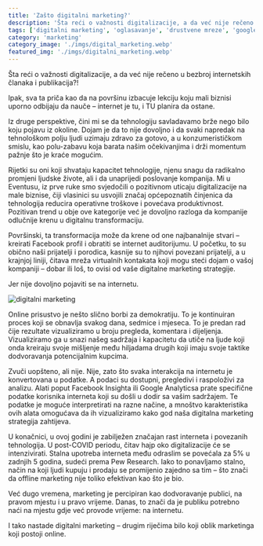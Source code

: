 ```yaml
---
title: 'Zašto digitalni marketing?'
description: 'Šta reći o važnosti digitalizacije, a da već nije rečeno u bezbroj internetskih članaka i publikacija?!'
tags: ['digitalni marketing', 'oglasavanje', 'drustvene mreze', 'google oglasavanje']
category: 'marketing'
category_image: './imgs/digital_marketing.webp'
featured_img: './imgs/digitalni_marketing.webp'
---
```


<PostContainer>
<Container>
<Prose>

<PostHeadCategory image={props.data.mdx.frontmatter.category_image} alt={props.data.mdx.frontmatter.category} title={props.data.mdx.frontmatter.category} time={props.data.mdx.fields.timeToRead.minutes} />

Šta reći o važnosti digitalizacije, a da već nije rečeno u bezbroj internetskih članaka i publikacija?!

Ipak, sva ta priča kao da na površinu izbacuje lekciju koju mali biznisi uporno odbijaju da nauče – internet je tu, i TU planira da ostane.

Iz druge perspektive, čini mi se da tehnologiju savladavamo brže nego bilo koju pojavu iz okoline. Dojam je da to nije dovoljno i da svaki napredak na tehnološkom polju ljudi uzimaju zdravo za gotovo, a u konzumerističkom smislu, kao polu-zabavu koja barata našim očekivanjima i drži momentum pažnje što je kraće mogućim.

Rijetki su oni koji shvataju kapacitet tehnologije, njenu snagu da radikalno promjeni ljudske živote, ali i da unaprijedi poslovanje kompanija. Mi u Eventusu, iz prve ruke smo svjedočili o pozitivnom uticaju digitalizacije na male biznise, čiji vlasinici su usvojili značaj općepoznatih činjenica da tehnologija reducira operativne troškove i povećava produktivnost. Pozitivan trend u obje ove kategorije već je dovoljno razloga da kompanije odlučnije krenu u digitalnu transformaciju.

Površinski, ta transformacija može da krene od one najbanalnije stvari – kreirati Facebook profil i obratiti se internet auditorijumu. U početku, to su obično naši prijatelji i porodica, kasnije su to njihovi povezani prijatelji, a u krajnjoj liniji, čitava mreža virtualnih kontakata koji mogu steći dojam o vašoj kompaniji – dobar ili loš, to ovisi od vaše digitalne marketing strategije.

Jer nije dovoljno pojaviti se na internetu.

![digitalni marketing](./imgs/digitalni_marketing.webp)

Online prisustvo je nešto slično borbi za demokratiju. To je kontinuiran proces koji se obnavlja svakog dana, sedmice i mjeseca. To je predan rad čije rezultate vizualiziramo u broju pregleda, komentara i dijeljenja. Vizualiziramo ga u snazi našeg sadržaja i kapacitetu da utiče na ljude koji onda kreiraju svoje mišljenje među hiljadama drugih koji imaju svoje taktike dodvoravanja potencijalnim kupcima.

Zvuči uopšteno, ali nije. Nije, zato što svaka interakcija na internetu je konvertovana u podatke. A podaci su dostupni, pregledivi i raspoloživi za analizu. Alati poput Facebook Insighta ili Google Analyticsa prate specifične podatke korisnika interneta koji su došli u dodir sa vašim sadržajem. Te podatke je moguće interpretirati na razne načine, a mnoštvo karakteristika ovih alata omogućava da ih vizualiziramo kako god naša digitalna marketing strategija zahtijeva.

U konačnici, u ovoj godini je zabilježen značajan rast interneta i povezanih tehnologija. U post-COVID periodu, čitav hajp oko digitalizacije će se intenzivirati. Stalna upotreba interneta među odraslim se povećala za 5% u zadnjih 5 godina, sudeći prema Pew Research. Iako to ponavljamo stalno, način na koji ljudi kupuju i prodaju se promijenio zajedno sa tim – što znači da offline marketing nije toliko efektivan kao što je bio.

Već dugo vremena, marketing je percipiran kao dodvoravanje publici, na pravom mjestu i u pravo vrijeme. Danas, to znači da je publiku potrebno naći na mjestu gdje već provode vrijeme: na internetu.

I tako nastade digitalni marketing – drugim riječima bilo koji oblik marketinga koji postoji online.

<PostTags tags={props.data.mdx.frontmatter.tags}/>

</Prose>
</Container>
</PostContainer>


